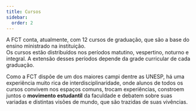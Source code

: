 ```yaml
---
title: Cursos
sidebar:
  order: 2
---
```




<ImageSwitcher
alt="Na univeridade pública, não fazemos balbúrdia, fazemos ciência."
  darkSrc="/src/assets/cursos/balburdia-dark.svg"
  lightSrc="/src/assets/cursos/balburdia-light.svg"
/>



A FCT conta, atualmente, com 12 cursos de graduação, que são a base do ensino ministrado na instituição.  
Os cursos estão distribuídos nos períodos matutino, vespertino, noturno e integral.
A extensão desses períodos depende da grade curricular de cada graduação.

Como a FCT dispõe de um dos maiores campi dentre as UNESP, há uma experiência muito rica de interdisciplinaridade,
onde alunos de todos os cursos convivem nos espaços comuns, trocam experiências, constroem juntos o **movimento estudantil** da
faculdade e debatem sobre suas variadas e distintas visões de mundo, que são trazidas de suas vivências.

<CoursesTable />
